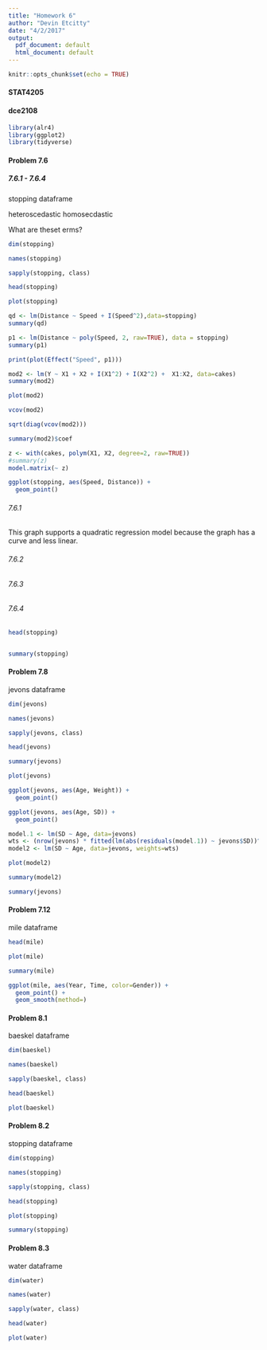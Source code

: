 ```yaml
---
title: "Homework 6"
author: "Devin Etcitty"
date: "4/2/2017"
output:
  pdf_document: default
  html_document: default
---
```


```r
knitr::opts_chunk$set(echo = TRUE)
```

#### STAT4205
#### dce2108


```r
library(alr4)
library(ggplot2)
library(tidyverse)
```

<!--- Chapter 7: Variances
--->
#### Problem 7.6
##### 7.6.1 - 7.6.4
<!--- Quadtratic Regression --->
stopping dataframe

heteroscedastic
homosecdastic

What are theset erms?

```r
dim(stopping)
```

```r
names(stopping)
```

```r
sapply(stopping, class)
```



```r
head(stopping)
```


```r
plot(stopping)
```

```r
qd <- lm(Distance ~ Speed + I(Speed^2),data=stopping)
summary(qd)
```
```r
p1 <- lm(Distance ~ poly(Speed, 2, raw=TRUE), data = stopping)
summary(p1)
```
```r
print(plot(Effect("Speed", p1)))
```
```r

mod2 <- lm(Y ~ X1 + X2 + I(X1^2) + I(X2^2) +  X1:X2, data=cakes)
summary(mod2)

```
```r
plot(mod2)
```

```r
vcov(mod2)
```
```r
sqrt(diag(vcov(mod2)))
```
```r
summary(mod2)$coef
```


```r
z <- with(cakes, polym(X1, X2, degree=2, raw=TRUE))
#summary(z)
model.matrix(~ z)
```



```r
ggplot(stopping, aes(Speed, Distance)) +
  geom_point()
```


###### 7.6.1
This graph supports a quadratic regression model because the graph has
a curve and less linear.

###### 7.6.2
<!---- Constant variance  ----> 

###### 7.6.3

###### 7.6.4



```r
head(stopping)


summary(stopping)
```


#### Problem 7.8
<!--- Jevons's gold coins--->
jevons dataframe

```r
dim(jevons)
```

```r
names(jevons)
```

```r
sapply(jevons, class)
```



```r
head(jevons)

summary(jevons)

```


```r
plot(jevons)
```

```r
ggplot(jevons, aes(Age, Weight)) +
  geom_point()
```



```r
ggplot(jevons, aes(Age, SD)) +
  geom_point()
```


```r
model.1 <- lm(SD ~ Age, data=jevons)
wts <- (nrow(jevons) * fitted(lm(abs(residuals(model.1)) ~ jevons$SD))^2) / (jevons$SD)^2
model2 <- lm(SD ~ Age, data=jevons, weights=wts)

plot(model2)
```


```r
summary(model2)
```


```r
summary(jevons)
```


#### Problem 7.12
<!--- Regression Modeling --->
mile dataframe

```r
head(mile)
```


```r
plot(mile)
```

```r

summary(mile)
```

```r
ggplot(mile, aes(Year, Time, color=Gender)) +
  geom_point() +
  geom_smooth(method=)
```



<!--- Chapter 8: Transformations --->

#### Problem 8.1
<!--- --->
baeskel dataframe

```r
dim(baeskel)
```

```r
names(baeskel)
```


```r
sapply(baeskel, class)
```


```r
head(baeskel)
```


```r
plot(baeskel)
```


#### Problem 8.2
<!--- --->
stopping dataframe

```r
dim(stopping)
```


```r
names(stopping)
```

```r
sapply(stopping, class)
```


```r
head(stopping)
```


```r
plot(stopping)
```


```r
summary(stopping)
```


#### Problem 8.3
<!--- Automatic Choice of Transformation --->
water dataframe

```r
dim(water)
```


```r
names(water)
```


```r
sapply(water, class)
```



```r
head(water)
```


```r
plot(water)
```

```r

```


